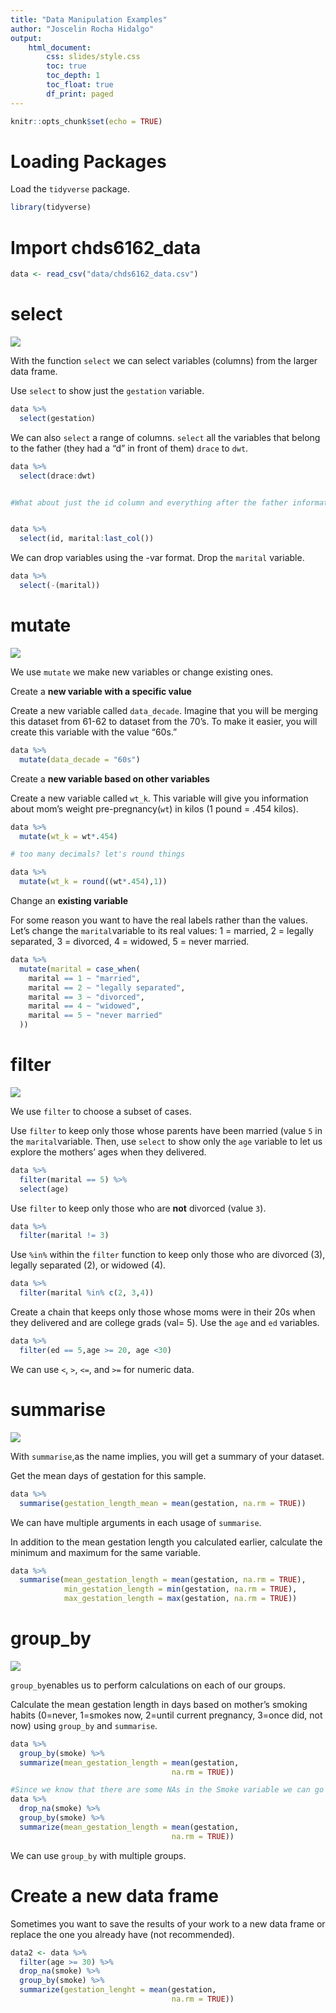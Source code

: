 ```yaml
---
title: "Data Manipulation Examples"
author: "Joscelin Rocha Hidalgo"
output: 
    html_document:
        css: slides/style.css
        toc: true
        toc_depth: 1
        toc_float: true
        df_print: paged
---
```



```r
knitr::opts_chunk$set(echo = TRUE)
```

# Loading Packages

Load the `tidyverse` package. 

```r
library(tidyverse)

```

# Import chds6162_data 


```r
data <- read_csv("data/chds6162_data.csv")

```

# select

![](slides/images/select.png)

With the function `select` we can select variables (columns) from the larger data frame. 

Use `select` to show just the `gestation` variable.

```r
data %>%
  select(gestation)
```

We can also `select` a range of columns. `select` all the variables that belong to the father (they had a "d" in front of them) `drace` to `dwt`.


```r
data %>%
  select(drace:dwt)


#What about just the id column and everything after the father information?


data %>%
  select(id, marital:last_col())
```

We can drop variables using the -var format. Drop the `marital` variable.
```r
data %>%
  select(-(marital))
```


# mutate

![](slides/images/mutate.png)

We use `mutate` we make new variables or change existing ones. 

Create a **new variable with a specific value**

Create a new variable called `data_decade`. Imagine that you will be merging this dataset from 61-62 to dataset from the 70's. To make it easier, you will create this variable with the value "60s."

```r
data %>%
  mutate(data_decade = "60s")
```


Create a **new variable based on other variables**

Create a new variable called `wt_k`. This variable will give you information about mom's weight pre-pregnancy(`wt`) in kilos (1 pound = .454 kilos).

```r
data %>% 
  mutate(wt_k = wt*.454)

# too many decimals? let's round things

data %>% 
  mutate(wt_k = round((wt*.454),1))

```

Change an **existing variable**

For some reason you want to have the real labels rather than the values. Let's change the `marital`variable to its real values: 1 = married, 2 = legally separated, 3 = divorced, 4 = widowed, 5 = never married. 

```r
data %>% 
  mutate(marital = case_when(
    marital == 1 ~ "married",
    marital == 2 ~ "legally separated",
    marital == 3 ~ "divorced",
    marital == 4 ~ "widowed",
    marital == 5 ~ "never married"
  ))
```

# filter

![](slides/images/filter.png)

We use `filter` to choose a subset of cases.

Use `filter` to keep only those whose parents have been married (value `5` in the `marital`variable. Then, use `select` to show only the `age` variable to let us explore the mothers' ages when they delivered. 

```r
data %>%
  filter(marital == 5) %>%
  select(age)

```

Use `filter` to keep only those who are **not** divorced (value `3`).

```r
data %>%
  filter(marital != 3)
```


Use `%in%` within the `filter` function to keep only those who are divorced (3), legally separated (2), or widowed (4).

```r
data %>%
  filter(marital %in% c(2, 3,4))
```

Create a chain that keeps only those whose moms were in their 20s when they delivered and are college grads (val= 5). Use the `age` and `ed` variables.

```r
data %>%
  filter(ed == 5,age >= 20, age <30)

```

We can use `<`, `>`, `<=`, and `>=` for numeric data. 

# summarise

![](slides/images/summarize.png)


With `summarise`,as the name implies, you will get a summary of your dataset.

Get the mean days of gestation for this sample.

```r
data %>%
  summarise(gestation_length_mean = mean(gestation, na.rm = TRUE))
```


We can have multiple arguments in each usage of `summarise`.

In addition to the mean gestation length you calculated earlier, calculate the minimum and maximum for the same variable.

```r
data %>%
  summarise(mean_gestation_length = mean(gestation, na.rm = TRUE),
            min_gestation_length = min(gestation, na.rm = TRUE),
            max_gestation_length = max(gestation, na.rm = TRUE))
```




# group_by

![](slides/images/group-by.png)


`group_by`enables us to perform calculations on each of our groups. 

Calculate the mean gestation length in days based on mother's smoking habits (0=never, 1=smokes now, 2=until current pregnancy, 3=once did, not now) using `group_by` and `summarise`.

```r
data %>% 
  group_by(smoke) %>%
  summarize(mean_gestation_length = mean(gestation,
                                    na.rm = TRUE))

#Since we know that there are some NAs in the Smoke variable we can go ahead and drop those NAs before we summarise them
data %>% 
  drop_na(smoke) %>%
  group_by(smoke) %>%
  summarize(mean_gestation_length = mean(gestation,
                                    na.rm = TRUE))
```

We can use `group_by` with multiple groups.

# Create a new data frame

Sometimes you want to save the results of your work to a new data frame or replace the one you already have (not recommended). 

```r
data2 <- data %>% 
  filter(age >= 30) %>% 
  drop_na(smoke) %>%
  group_by(smoke) %>% 
  summarize(gestation_lenght = mean(gestation,
                                    na.rm = TRUE)) 
```



